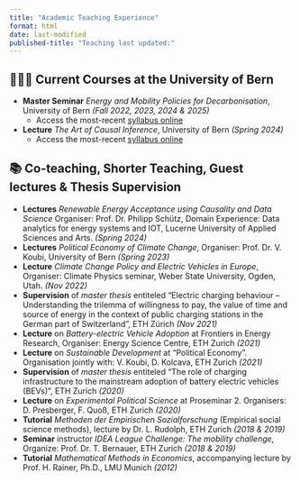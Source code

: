 ```yaml
---
title: "Academic Teaching Experience"
format: html
date: last-modified
published-title: "Teaching last updated:"
---
```


## 🧑🏼‍🏫 Current Courses at the University of Bern

-   **Master Seminar** *Energy and Mobility Policies for Decarbonisation*, University of Bern *(Fall 2022, 2023, 2024 & 2025)* <br>
    -   Access the most-recent [syllabus online](https://github.com/brueckmann/Syllabus_PolDec_HS2025/blob/main/PDF_Syllabus_PolDec_GBrueckmann.pdf?raw=True)
-   **Lecture** *The Art of Causal Inference*, University of Bern *(Spring 2024)* <br>
    -   Access the most-recent [syllabus online](https://brueckmann.github.io/KKI_Syllabus/PDF_Syllabus_KKI_GBrueckmann.pdf?raw=True)


## 📚 Co-teaching, Shorter Teaching, Guest lectures & Thesis Supervision

-   **Lectures** *Renewable Energy Acceptance using Causality and Data Science* Organiser: Prof. Dr. Philipp Schütz, Domain Experience: Data analytics for energy systems and IOT, Lucerne University of Applied Sciences and Arts. *(Spring 2024)*<br>
-   **Lectures** *Political Economy of Climate Change*, Organiser: Prof. Dr. V. Koubi, University of Bern *(Spring 2023)*<br>
-   **Lecture** *Climate Change Policy and Electric Vehicles in Europe*, Organiser: Climate Physics seminar, Weber State University, Ogden, Utah. *(Nov 2022)*<br>
-   **Supervision** of *master thesis* entiteled "Electric charging behaviour – Understanding the trilemma of willingness to pay, the value of time and source of energy in the context of public charging stations in the German part of Switzerland", ETH Zürich *(Nov 2021)*<br>
-   **Lecture** on *Battery-electric Vehicle Adoption* at Frontiers in Energy Research, Organiser: Energy Science Centre, ETH Zurich *(2021)*<br>
-   **Lecture** on *Sustainable Development* at “Political Economy”. Organisation jointly with: V. Koubi, D. Kolcava, ETH Zurich *(2021)*<br>
-   **Supervision** of *master thesis* entiteled “The role of charging infrastructure to the mainstream adoption of battery electric vehicles (BEVs)”, ETH Zurich *(2020)*<br>
-   **Lecture** on *Experimental Political Science* at Proseminar 2. Organisers: D. Presberger, F. Quoß, ETH Zurich *(2020)*<br>
-   **Tutorial** *Methoden der Empirischen Sozialforschung* (Empirical social science methods), lecture by Dr. L. Rudolph, ETH Zurich *(2018 & 2019)*<br>
-   **Seminar** instructor *IDEA League Challenge: The mobility challenge*, Organize: Prof. Dr. T. Bernauer, ETH Zurich *(2018 & 2019)*<br>
-   **Tutorial** *Mathematical Methods in Economics*, accompanying lecture by Prof. H. Rainer, Ph.D., LMU Munich *(2012)* <br>

